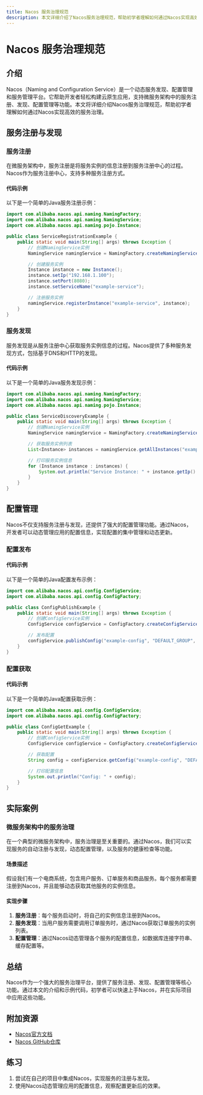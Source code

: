 ```yaml
---
title: Nacos 服务治理规范
description: 本文详细介绍了Nacos服务治理规范，帮助初学者理解如何通过Nacos实现高效的服务治理，包括服务注册、发现、配置管理等核心概念和最佳实践。
---
```


# Nacos 服务治理规范

## 介绍

Nacos（Naming and Configuration Service）是一个动态服务发现、配置管理和服务管理平台。它帮助开发者轻松构建云原生应用，支持微服务架构中的服务注册、发现、配置管理等功能。本文将详细介绍Nacos服务治理规范，帮助初学者理解如何通过Nacos实现高效的服务治理。

## 服务注册与发现

### 服务注册

在微服务架构中，服务注册是将服务实例的信息注册到服务注册中心的过程。Nacos作为服务注册中心，支持多种服务注册方式。

#### 代码示例

以下是一个简单的Java服务注册示例：

```java
import com.alibaba.nacos.api.naming.NamingFactory;
import com.alibaba.nacos.api.naming.NamingService;
import com.alibaba.nacos.api.naming.pojo.Instance;

public class ServiceRegistrationExample {
    public static void main(String[] args) throws Exception {
        // 创建NamingService实例
        NamingService namingService = NamingFactory.createNamingService("127.0.0.1:8848");

        // 创建服务实例
        Instance instance = new Instance();
        instance.setIp("192.168.1.100");
        instance.setPort(8080);
        instance.setServiceName("example-service");

        // 注册服务实例
        namingService.registerInstance("example-service", instance);
    }
}
```

### 服务发现

服务发现是从服务注册中心获取服务实例信息的过程。Nacos提供了多种服务发现方式，包括基于DNS和HTTP的发现。

#### 代码示例

以下是一个简单的Java服务发现示例：

```java
import com.alibaba.nacos.api.naming.NamingFactory;
import com.alibaba.nacos.api.naming.NamingService;
import com.alibaba.nacos.api.naming.pojo.Instance;

public class ServiceDiscoveryExample {
    public static void main(String[] args) throws Exception {
        // 创建NamingService实例
        NamingService namingService = NamingFactory.createNamingService("127.0.0.1:8848");

        // 获取服务实例列表
        List<Instance> instances = namingService.getAllInstances("example-service");

        // 打印服务实例信息
        for (Instance instance : instances) {
            System.out.println("Service Instance: " + instance.getIp() + ":" + instance.getPort());
        }
    }
}
```

## 配置管理

Nacos不仅支持服务注册与发现，还提供了强大的配置管理功能。通过Nacos，开发者可以动态管理应用的配置信息，实现配置的集中管理和动态更新。

### 配置发布

#### 代码示例

以下是一个简单的Java配置发布示例：

```java
import com.alibaba.nacos.api.config.ConfigService;
import com.alibaba.nacos.api.config.ConfigFactory;

public class ConfigPublishExample {
    public static void main(String[] args) throws Exception {
        // 创建ConfigService实例
        ConfigService configService = ConfigFactory.createConfigService("127.0.0.1:8848");

        // 发布配置
        configService.publishConfig("example-config", "DEFAULT_GROUP", "key=value");
    }
}
```

### 配置获取

#### 代码示例

以下是一个简单的Java配置获取示例：

```java
import com.alibaba.nacos.api.config.ConfigService;
import com.alibaba.nacos.api.config.ConfigFactory;

public class ConfigGetExample {
    public static void main(String[] args) throws Exception {
        // 创建ConfigService实例
        ConfigService configService = ConfigFactory.createConfigService("127.0.0.1:8848");

        // 获取配置
        String config = configService.getConfig("example-config", "DEFAULT_GROUP", 5000);

        // 打印配置信息
        System.out.println("Config: " + config);
    }
}
```

## 实际案例

### 微服务架构中的服务治理

在一个典型的微服务架构中，服务治理是至关重要的。通过Nacos，我们可以实现服务的自动注册与发现，动态配置管理，以及服务的健康检查等功能。

#### 场景描述

假设我们有一个电商系统，包含用户服务、订单服务和商品服务。每个服务都需要注册到Nacos，并且能够动态获取其他服务的实例信息。

#### 实现步骤

1. **服务注册**：每个服务启动时，将自己的实例信息注册到Nacos。
2. **服务发现**：当用户服务需要调用订单服务时，通过Nacos获取订单服务的实例列表。
3. **配置管理**：通过Nacos动态管理各个服务的配置信息，如数据库连接字符串、缓存配置等。

## 总结

Nacos作为一个强大的服务治理平台，提供了服务注册、发现、配置管理等核心功能。通过本文的介绍和示例代码，初学者可以快速上手Nacos，并在实际项目中应用这些功能。

## 附加资源

- [Nacos官方文档](https://nacos.io/zh-cn/docs/what-is-nacos.html)
- [Nacos GitHub仓库](https://github.com/alibaba/nacos)

## 练习

1. 尝试在自己的项目中集成Nacos，实现服务的注册与发现。
2. 使用Nacos动态管理应用的配置信息，观察配置更新后的效果。
